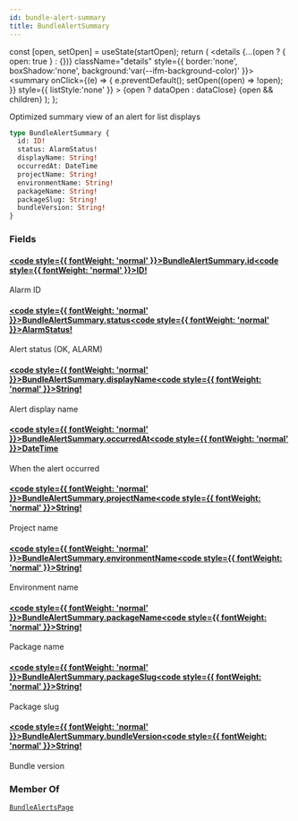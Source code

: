 ```yaml
---
id: bundle-alert-summary
title: BundleAlertSummary
---
```









  const [open, setOpen] = useState(startOpen);
  return (
    <details {...(open ? { open: true } : {})} className="details" style={{ border:'none', boxShadow:'none', background:'var(--ifm-background-color)' }}>
      <summary
        onClick={(e) => {
          e.preventDefault();
          setOpen((open) => !open);
        }}
        style={{ listStyle:'none' }}
      >
      {open ? dataOpen : dataClose}
      </summary>
      {open && children}
    </details>
  );
};








Optimized summary view of an alert for list displays


```graphql
type BundleAlertSummary {
  id: ID!
  status: AlarmStatus!
  displayName: String!
  occurredAt: DateTime
  projectName: String!
  environmentName: String!
  packageName: String!
  packageSlug: String!
  bundleVersion: String!
}
```




### Fields

#### [<code style={{ fontWeight: 'normal' }}>BundleAlertSummary.<b>id</b></code>](#)<Bullet />[<code style={{ fontWeight: 'normal' }}><b>ID!</b></code>](/swapi/types/scalars/id.mdx) <Badge class="badge badge--secondary badge--non_null" text="non-null"/> <Badge class="badge badge--secondary " text="scalar"/> 
Alarm ID


#### [<code style={{ fontWeight: 'normal' }}>BundleAlertSummary.<b>status</b></code>](#)<Bullet />[<code style={{ fontWeight: 'normal' }}><b>AlarmStatus!</b></code>](/swapi/types/enums/alarm-status.mdx) <Badge class="badge badge--secondary badge--non_null" text="non-null"/> <Badge class="badge badge--secondary " text="enum"/> 
Alert status (OK, ALARM)


#### [<code style={{ fontWeight: 'normal' }}>BundleAlertSummary.<b>displayName</b></code>](#)<Bullet />[<code style={{ fontWeight: 'normal' }}><b>String!</b></code>](/swapi/types/scalars/string.mdx) <Badge class="badge badge--secondary badge--non_null" text="non-null"/> <Badge class="badge badge--secondary " text="scalar"/> 
Alert display name


#### [<code style={{ fontWeight: 'normal' }}>BundleAlertSummary.<b>occurredAt</b></code>](#)<Bullet />[<code style={{ fontWeight: 'normal' }}><b>DateTime</b></code>](/swapi/types/scalars/date-time.mdx) <Badge class="badge badge--secondary " text="scalar"/> 
When the alert occurred


#### [<code style={{ fontWeight: 'normal' }}>BundleAlertSummary.<b>projectName</b></code>](#)<Bullet />[<code style={{ fontWeight: 'normal' }}><b>String!</b></code>](/swapi/types/scalars/string.mdx) <Badge class="badge badge--secondary badge--non_null" text="non-null"/> <Badge class="badge badge--secondary " text="scalar"/> 
Project name


#### [<code style={{ fontWeight: 'normal' }}>BundleAlertSummary.<b>environmentName</b></code>](#)<Bullet />[<code style={{ fontWeight: 'normal' }}><b>String!</b></code>](/swapi/types/scalars/string.mdx) <Badge class="badge badge--secondary badge--non_null" text="non-null"/> <Badge class="badge badge--secondary " text="scalar"/> 
Environment name


#### [<code style={{ fontWeight: 'normal' }}>BundleAlertSummary.<b>packageName</b></code>](#)<Bullet />[<code style={{ fontWeight: 'normal' }}><b>String!</b></code>](/swapi/types/scalars/string.mdx) <Badge class="badge badge--secondary badge--non_null" text="non-null"/> <Badge class="badge badge--secondary " text="scalar"/> 
Package name


#### [<code style={{ fontWeight: 'normal' }}>BundleAlertSummary.<b>packageSlug</b></code>](#)<Bullet />[<code style={{ fontWeight: 'normal' }}><b>String!</b></code>](/swapi/types/scalars/string.mdx) <Badge class="badge badge--secondary badge--non_null" text="non-null"/> <Badge class="badge badge--secondary " text="scalar"/> 
Package slug


#### [<code style={{ fontWeight: 'normal' }}>BundleAlertSummary.<b>bundleVersion</b></code>](#)<Bullet />[<code style={{ fontWeight: 'normal' }}><b>String!</b></code>](/swapi/types/scalars/string.mdx) <Badge class="badge badge--secondary badge--non_null" text="non-null"/> <Badge class="badge badge--secondary " text="scalar"/> 
Bundle version






### Member Of

[`BundleAlertsPage`](/swapi/types/objects/bundle-alerts-page.mdx)  <Badge class="badge badge--secondary badge--relation" text="object"/>